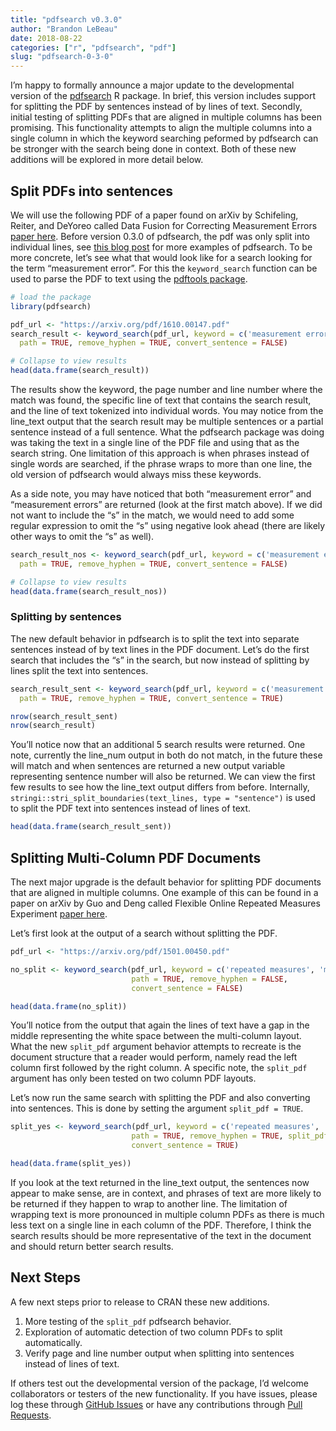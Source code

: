 ---
title: "pdfsearch v0.3.0"
author: "Brandon LeBeau"
date: 2018-08-22
categories: ["r", "pdfsearch", "pdf"]
slug: "pdfsearch-0-3-0"
---

I'm happy to formally announce a major update to the developmental version of the [pdfsearch](https://github.com/lebebr01/pdfsearch) R package. In brief, this version includes support for splitting the PDF by sentences instead of by lines of text. Secondly, initial testing of splitting PDFs that are aligned in multiple columns has been promising. This functionality attempts to align the multiple columns into a single column in which the keyword searching peformed by pdfsearch can be stronger with the search being done in context. Both of these new additions will be explored in more detail below.

## Split PDFs into sentences
We will use the following PDF of a paper found on arXiv by Schifeling, Reiter, and DeYoreo called Data Fusion for Correcting Measurement Errors [paper here](https://arxiv.org/abs/1610.00147). Before version 0.3.0 of pdfsearch, the pdf was only split into individual lines, see [this blog post](https://brandonlebeau.org/2016/12/02/introduction-of-the-pdfsearch-package/) for more examples of pdfsearch. To be more concrete, let's see what that would look like for a search looking for the term "measurement error". For this the `keyword_search` function can be used to parse the PDF to text using the [pdftools package](https://ropensci.org/blog/2016/03/01/pdftools-and-jeroen/). 

```{r old_behavior, message = FALSE, error = FALSE}
# load the package
library(pdfsearch)

pdf_url <- "https://arxiv.org/pdf/1610.00147.pdf"
search_result <- keyword_search(pdf_url, keyword = c('measurement error'),
  path = TRUE, remove_hyphen = TRUE, convert_sentence = FALSE)

# Collapse to view results
head(data.frame(search_result))
```

The results show the keyword, the page number and line number where the match was found, the specific line of text that contains the search result, and the line of text tokenized into individual words. You may notice from the line_text output that the search result may be multiple sentences or a partial sentence instead of a full sentence. What the pdfsearch package was doing was taking the text in a single line of the PDF file and using that as the search string. One limitation of this approach is when phrases instead of single words are searched, if the phrase wraps to more than one line, the old version of pdfsearch would always miss these keywords.

As a side note, you may have noticed that both "measurement error" and "measurement errors" are returned (look at the first match above). If we did not want to include the "s" in the match, we would need to add some regular expression to omit the "s" using negative look ahead (there are likely other ways to omit the "s" as well).

```{r remove_s}
search_result_nos <- keyword_search(pdf_url, keyword = c('measurement error(?!s)'),
  path = TRUE, remove_hyphen = TRUE, convert_sentence = FALSE)

# Collapse to view results
head(data.frame(search_result_nos))
```

### Splitting by sentences
The new default behavior in pdfsearch is to split the text into separate sentences instead of by text lines in the PDF document. Let's do the first search that includes the "s" in the search, but now instead of splitting by lines split the text into sentences.

```{r sentence}
search_result_sent <- keyword_search(pdf_url, keyword = c('measurement error'),
  path = TRUE, remove_hyphen = TRUE, convert_sentence = TRUE)

nrow(search_result_sent)
nrow(search_result)
```

You'll notice now that an additional 5 search results were returned. One note, currently the line_num output in both do not match, in the future these will match and when sentences are returned a new output variable representing sentence number will also be returned. We can view the first few results to see how the line_text output differs from before. Internally, `stringi::stri_split_boundaries(text_lines, type = "sentence")` is used to split the PDF text into sentences instead of lines of text.

```{r diff_search}
head(data.frame(search_result_sent))
```


## Splitting Multi-Column PDF Documents
The next major upgrade is the default behavior for splitting PDF documents that are aligned in multiple columns. One example of this can be found in a paper on arXiv by Guo and Deng called Flexible Online Repeated Measures Experiment [paper here](https://arxiv.org/abs/1501.00450). 

Let's first look at the output of a search without splitting the PDF.

```{r no_split}
pdf_url <- "https://arxiv.org/pdf/1501.00450.pdf"

no_split <- keyword_search(pdf_url, keyword = c('repeated measures', 'mixed effects'),
                           path = TRUE, remove_hyphen = FALSE, 
                           convert_sentence = FALSE)

head(data.frame(no_split))
```

You'll notice from the output that again the lines of text have a gap in the middle representing the white space between the multi-column layout. What the new `split_pdf` argument behavior attempts to recreate is the document structure that a reader would perform, namely read the left column first followed by the right column. A specific note, the `split_pdf` argument has only been tested on two column PDF layouts.

Let's now run the same search with splitting the PDF and also converting into sentences. This is done by setting the argument `split_pdf = TRUE`. 

```{r split_pdf}
split_yes <- keyword_search(pdf_url, keyword = c('repeated measures', 'mixed effects'),
                           path = TRUE, remove_hyphen = TRUE, split_pdf = TRUE,
                           convert_sentence = TRUE)

head(data.frame(split_yes))
```

If you look at the text returned in the line_text output, the sentences now appear to make sense, are in context, and phrases of text are more likely to be returned if they happen to wrap to another line. The limitation of wrapping text is more pronounced in multiple column PDFs as there is much less text on a single line in each column of the PDF. Therefore, I think the search results should be more representative of the text in the document and should return better search results.

## Next Steps
A few next steps prior to release to CRAN these new additions. 

1. More testing of the `split_pdf` pdfsearch behavior. 
2. Exploration of automatic detection of two column PDFs to split automatically.
3. Verify page and line number output when splitting into sentences instead of lines of text.

If others test out the developmental version of the package, I'd welcome collaborators or testers of the new functionality. If you have issues, please log these through [GitHub Issues](https://github.com/lebebr01/pdfsearch/issues) or have any contributions through [Pull Requests](https://github.com/lebebr01/pdfsearch/pulls).

